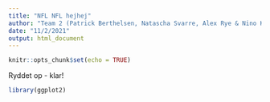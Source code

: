 ```yaml
---
title: "NFL NFL hejhej"
author: "Team 2 (Patrick Berthelsen, Natascha Svarre, Alex Rye & Nino Krupic"
date: "11/2/2021"
output: html_document
---
```


```r
knitr::opts_chunk$set(echo = TRUE)
```

Ryddet op - klar!

```r
library(ggplot2)
```

